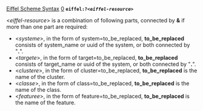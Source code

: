 [[Property:title|Eiffel Scheme Syntax]]
[[Property:weight|0]]
<code>'''eiffel:?<''eiffel-resource''>'''</code>


<''eiffel-resource''> is a combination of following parts, connected by '''&''' if more than one part are required:
*  <''systeme''>, in the form of system=to_be_replaced, '''to_be_replaced''' consists of system_name or uuid of the system, or both connected by "'''.'''".
*  <''targete''>, in the form of target=to_be_replaced, '''to_be_replaced''' consists of target_name or uuid of the system, or both connected by "'''.'''".
*  <''clustere''>, in the form of cluster=to_be_replaced, '''to_be_replaced''' is the name of the cluster.
*  <''classe''>, in the form of class=to_be_replaced, '''to_be_replaced''' is the name of the class.
*  <''featuree''>, in the form of feature=to_be_replaced, '''to_be_replaced''' is the name of the feature. 

{{note| '''Note: '''All parts above are unordered. }}

{{seealso| '''See Also''' <br/>
[[EIS incoming Examples|Examples]]  }}




